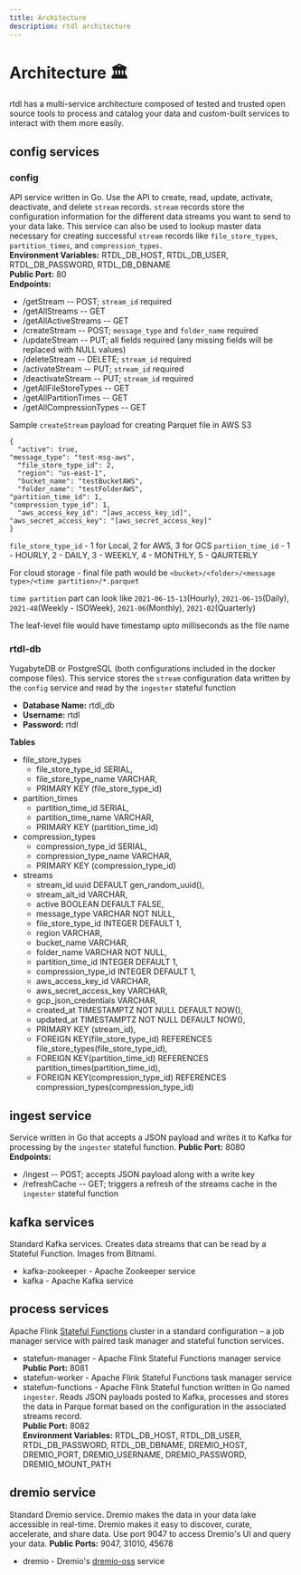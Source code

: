 ```yaml
---
title: Architecture
description: rtdl architecture
---
```


# Architecture 🏛
rtdl has a multi-service architecture composed of tested and trusted open source tools 
to process and catalog your data and custom-built services to interact with them more easily.

## config services

### config
API service written in Go. Use the API to create, read, update, activate, deactivate, 
and delete `stream` records. `stream` records store the configuration information for 
the different data streams you want to send to your data lake. This service can also be 
used to lookup master data necessary for creating successful `stream` records like 
`file_store_types`, `partition_times`, and `compression_types`.  
**Environment Variables:** RTDL_DB_HOST, RTDL_DB_USER, RTDL_DB_PASSWORD, RTDL_DB_DBNAME  
**Public Port:** 80  
**Endpoints:**
  * /getStream -- POST; `stream_id` required
  * /getAllStreams -- GET
  * /getAllActiveStreams -- GET
  * /createStream -- POST; `message_type` and `folder_name` required
  * /updateStream -- PUT; all fields required (any missing fields will be replaced with NULL 
    values)
  * /deleteStream -- DELETE; `stream_id` required
  * /activateStream -- PUT; `stream_id` required
  * /deactivateStream -- PUT; `stream_id` required
  * /getAllFileStoreTypes -- GET
  * /getAllPartitionTimes -- GET
  * /getAllCompressionTypes -- GET
  
  Sample ```createStream``` payload for creating Parquet file in AWS S3
  ```	
  {
	"active": true,
  "message_type": "test-msg-aws",
	"file_store_type_id": 2,
	"region": "us-east-1",
	"bucket_name": "testBucketAWS",
	"folder_name": "testFolderAWS",
  "partition_time_id": 1,
  "compression_type_id": 1,
	"aws_access_key_id": "[aws_access_key_id]",
  "aws_secret_access_key": "[aws_secret_access_key]"
  }
  ```
  
  ```file_store_type_id``` - 1 for Local, 2 for AWS, 3 for GCS
  ```partiion_time_id``` - 1 - HOURLY, 2 - DAILY, 3 - WEEKLY, 4 - MONTHLY, 5 - QAURTERLY
  
  For cloud storage - final file path would be 
  ```<bucket>/<folder>/<message type>/<time partition>/*.parquet```
  
  ```time partition``` part can look like 
	```2021-06-15-13```(Hourly), 
	```2021-06-15```(Daily),
	```2021-48```(Weekly - ISOWeek), 
	```2021-06```(Monthly),
	```2021-02```(Quarterly)
	
  The leaf-level file would have timestamp upto milliseconds as the file name
  

### rtdl-db
YugabyteDB or PostgreSQL (both configurations included in the docker compose files). This service 
stores the `stream` configuration data written by the `config` service and read by the `ingester` 
stateful function  
  * **Database Name:** rtdl_db
  * **Username:** rtdl
  * **Password:** rtdl

**Tables**
  * file_store_types
    * file_store_type_id SERIAL,
    * file_store_type_name VARCHAR,
    * PRIMARY KEY (file_store_type_id)
  * partition_times
    * partition_time_id SERIAL,
    * partition_time_name VARCHAR,
    * PRIMARY KEY (partition_time_id)
  * compression_types
    * compression_type_id SERIAL,
    * compression_type_name VARCHAR,
    * PRIMARY KEY (compression_type_id)
  * streams
    * stream_id uuid DEFAULT gen_random_uuid(),
    * stream_alt_id VARCHAR,
    * active BOOLEAN DEFAULT FALSE,
    * message_type VARCHAR NOT NULL,
    * file_store_type_id INTEGER DEFAULT 1,
    * region VARCHAR,
    * bucket_name VARCHAR,
    * folder_name VARCHAR NOT NULL,
    * partition_time_id INTEGER DEFAULT 1,
    * compression_type_id INTEGER DEFAULT 1,
    * aws_access_key_id VARCHAR,
    * aws_secret_access_key VARCHAR,
    * gcp_json_credentials VARCHAR,
    * created_at TIMESTAMPTZ NOT NULL DEFAULT NOW(),
    * updated_at TIMESTAMPTZ NOT NULL DEFAULT NOW(),
    * PRIMARY KEY (stream_id),
    * FOREIGN KEY(file_store_type_id) REFERENCES file_store_types(file_store_type_id),
    * FOREIGN KEY(partition_time_id) REFERENCES partition_times(partition_time_id),
    * FOREIGN KEY(compression_type_id) REFERENCES compression_types(compression_type_id)

## ingest service
Service written in Go that accepts a JSON payload and writes it to Kafka for processing by the 
`ingester` stateful function. 
**Public Port:** 8080  
**Endpoints:**
  * /ingest -- POST; accepts JSON payload along with a write key
  * /refreshCache -- GET; triggers a refresh of the streams cache in the `ingester` stateful function

## kafka services
Standard Kafka services. Creates data streams that can be read by a Stateful Function. Images from Bitnami.
  * kafka-zookeeper - Apache Zookeeper service
  * kafka - Apache Kafka service

## process services
Apache Flink [Stateful Functions](https://flink.apache.org/stateful-functions.html) cluster in a standard 
configuration – a job manager service with paired task manager and stateful function services.
  * statefun-manager - Apache Flink Stateful Functions manager service  
    **Public Port:** 8081  
  * statefun-worker - Apache Flink Stateful Functions task manager service
  * statefun-functions - Apache Flink Stateful function written in Go named `ingester`. Reads JSON 
    payloads posted to Kafka, processes and stores the data in Parque format based on the configuration 
    in the associated streams record.  
    **Public Port:** 8082  
    **Environment Variables:** RTDL_DB_HOST, RTDL_DB_USER, RTDL_DB_PASSWORD, RTDL_DB_DBNAME, DREMIO_HOST, 
    DREMIO_PORT, DREMIO_USERNAME, DREMIO_PASSWORD, DREMIO_MOUNT_PATH


## dremio service
Standard Dremio service. Dremio makes the data in your data lake accessible in real-time. Dremio makes it easy 
to discover, curate, accelerate, and share data. Use port 9047 to access Dremio's UI and query your data.
**Public Ports:** 9047, 31010, 45678  
  * dremio - Dremio's [dremio-oss](https://github.com/dremio/dremio-oss) service
  